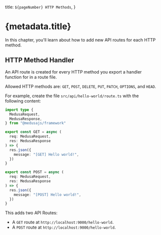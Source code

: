   title: `${pageNumber} HTTP Methods`,
}

# {metadata.title}

In this chapter, you'll learn about how to add new API routes for each HTTP method.

## HTTP Method Handler

An API route is created for every HTTP method you export a handler function for in a route file.

Allowed HTTP methods are: `GET`, `POST`, `DELETE`, `PUT`, `PATCH`, `OPTIONS`, and `HEAD`.

For example, create the file `src/api/hello-world/route.ts` with the following content:

```ts title="src/api/hello-world/route.ts"
import type {
  MedusaRequest,
  MedusaResponse,
} from "@medusajs/framework"

export const GET = async (
  req: MedusaRequest,
  res: MedusaResponse
) => {
  res.json({
    message: "[GET] Hello world!",
  })
}

export const POST = async (
  req: MedusaRequest,
  res: MedusaResponse
) => {
  res.json({
    message: "[POST] Hello world!",
  })
}
```

This adds two API Routes:

- A `GET` route at `http://localhost:9000/hello-world`.
- A `POST` route at `http://localhost:9000/hello-world`.